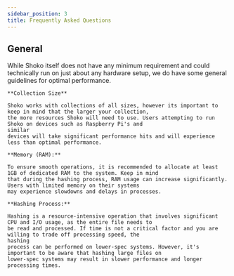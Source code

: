 ```yaml
---
sidebar_position: 3
title: Frequently Asked Questions
---
```



## General

<Accordion>
  <AccordionItem title='System Requirements?'>
    While Shoko itself does not have any minimum requirement and could technically run on just about any hardware setup,
    we do have some general guidelines for optimal performance.

    **Collection Size**

    Shoko works with collections of all sizes, however its important to keep in mind that the larger your collection,
    the more resources Shoko will need to use. Users attempting to run Shoko on devices such as Raspberry Pi's and
    similar
    devices will take significant performance hits and will experience less than optimal performance.

    **Memory (RAM):**

    To ensure smooth operations, it is recommended to allocate at least 1GB of dedicated RAM to the system. Keep in mind
    that during the hashing process, RAM usage can increase significantly. Users with limited memory on their systems
    may experience slowdowns and delays in processes.

    **Hashing Process:**

    Hashing is a resource-intensive operation that involves significant CPU and I/O usage, as the entire file needs to
    be read and processed. If time is not a critical factor and you are willing to trade off processing speed, the
    hashing
    process can be performed on lower-spec systems. However, it's important to be aware that hashing large files on
    lower-spec systems may result in slower performance and longer processing times.
  </AccordionItem>
</Accordion>





